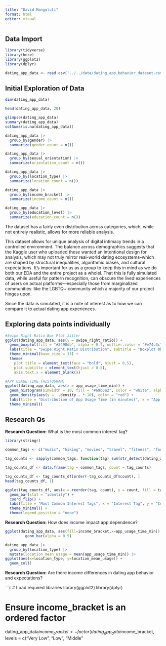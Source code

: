 ```yaml
---
title: "David Manguluti"
format: html
editor: visual
---
```


## Data Import

```r
library(tidyverse)
library(here)
library(ggplot2)
library(dplyr)
```

```r
dating_app_data <- read.csv('../../data/dating_app_behavior_dataset.csv')
```

## Initial Exploration of Data

```r
dim(dating_app_data)

head(dating_app_data, 20)

glimpse(dating_app_data)
summary(dating_app_data)
colSums(is.na(dating_app_data))
```

```r
dating_app_data |>
  group_by(gender) |>
  summarize(gender_count = n())

dating_app_data |>
  group_by(sexual_orientation) |>
  summarize(orientation_count = n())

dating_app_data |>
  group_by(location_type) |>
  summarize(location_count = n())

dating_app_data |>
  group_by(income_bracket) |>
  summarize(income_count = n())

dating_app_data |>
  group_by(education_level) |>
  summarize(education_count = n())
```

::: {.callout-note title="Reflection"}
The dataset has a fairly even distribution across categories, which, while not entirely realistic, allows for more reliable analysis.

This dataset allows for unique analysis of digital intimacy trends in a controlled environment. The balance across demographics suggests that the Kaggle user who uploaded these wanted an intentional design for analysis, which may not truly mirror real-world dating ecosystems--which are shaped by structural inequalities, algorithmic biases, and cultural expectations. It’s important for us as a group to keep this in mind as we do both our EDA and the entire project as a wholel. That this is fully simulated data, while useful for pattern recognition, can obscure the lived experiences of users on actual platforms—especially those from marginalized communities: like the LGBTQ+ community which a majority of our project hinges upon. 

Since the data is simulated, it is a note of interest as to how we can compare it to actual dating app experiences.


:::

## Exploring data points individually

```r

#Swipe Right Ratio Box Plot Jitter
ggplot(dating_app_data, aes(y = swipe_right_ratio)) +
  geom_boxplot(fill = "#3498db", alpha = 0.7, outlier.color = "#e74c3c") +
  labs(title = "Swipe Right Ratio Distribution", subtitle = "Boxplot Observations", y = "Swipe Right Ratio", x = NULL) +
  theme_minimal(base_size = 13) +
  theme(
    plot.title = element_text(face = "bold", hjust = 0.5),
    plot.subtitle = element_text(hjust = 0.5),
    axis.text.x = element_blank())

#APP USAGE TIME (HISTOGRAM)
ggplot(dating_app_data, aes(x = app_usage_time_min)) +
  geom_histogram(binwidth = 10, fill = "#69b3a2", color = "white", alpha = 0.7) +
  geom_density(aes(y = ..density.. * 10), color = "red") +
  labs(title = "Distribution of App Usage Time (in minutes)", x = "App Usage Time (min)", y = "Frequency") +
  theme_minimal()
```

## Research Qs

**Research Question:** What is the most common interest tag?

```r
library(stringr)
 
common_tags <- c("music", "hiking", "movies", "travel", "fitness", "food", "books", "dancing", "photography", "art", "tattoos", "yoga", "pets", "DIY", "traveling", "languages", "writing", "painting", "coding")

tag_counts <- sapply(common_tags, function(tag) sum(str_detect(dating_app_data$interest_tags, tag)))

tag_counts_df <- data.frame(tag = common_tags, count = tag_counts)

tag_counts_df <- tag_counts_df[order(-tag_counts_df$count), ]
head(tag_counts_df, 1)

```

```r
ggplot(tag_counts_df, aes(x = reorder(tag, count), y = count, fill = tag)) +
  geom_bar(stat = "identity") +
  coord_flip() + 
  labs(title = "Most Common Interest Tags", x = "Interest Tag", y = "Count") +
  theme_minimal() +
  theme(legend.position = "none")
```

**Research Question:** How does income impact app dependence?

```r
ggplot(dating_app_data, aes(fill=income_bracket,x=app_usage_time_min)) +
         geom_bar(alpha = 0.5)

dating_app_data |>
  group_by(location_type) |>
  mutate(location_mean_usage = mean(app_usage_time_min)) |>
ggplot(aes(x=location_type, y=location_mean_usage)) +
  geom_col()
```

**Research Question:** Are there income differences in dating app behavior and expectations?

```r
# Load required libraries
library(ggplot2)
library(dplyr)

# Ensure income_bracket is an ordered factor
dating_app_data$income_bracket <- factor(dating_app_data$income_bracket, 
                                         levels = c("Very Low", "Low", "Middle"